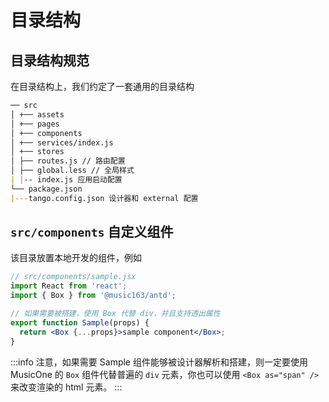 # 目录结构

## 目录结构规范

在目录结构上，我们约定了一套通用的目录结构

```md
── src
│ +── assets
│ +── pages
│ +── components
│ +── services/index.js
│ +── stores
│ ├── routes.js // 路由配置
│ ├── global.less // 全局样式
| |-- index.js 应用启动配置
└── package.json
|---tango.config.json 设计器和 external 配置
```

## `src/components` 自定义组件

该目录放置本地开发的组件，例如

```jsx
// src/components/sample.jsx
import React from 'react';
import { Box } from '@music163/antd';

// 如果需要被搭建，使用 Box 代替 div，并且支持透出属性
export function Sample(props) {
  return <Box {...props}>sample component</Box>;
}
```

:::info
注意，如果需要 Sample 组件能够被设计器解析和搭建，则一定要使用 MusicOne 的 `Box` 组件代替普遍的 `div` 元素，你也可以使用 `<Box as="span" />` 来改变渲染的 html 元素。
:::
